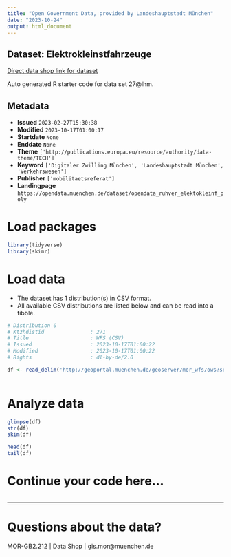 ```yaml
---
title: "Open Government Data, provided by Landeshauptstadt München"
date: "2023-10-24"
output: html_document
---
```


## Dataset: Elektrokleinstfahrzeuge

[Direct data shop link for dataset](https://opendata.muenchen.de/dataset/opendata_ruhver_elektokleinf_poly)

Auto generated R starter code for data set 27@lhm.

## Metadata

- **Issued** `2023-02-27T15:30:38`
- **Modified** `2023-10-17T01:00:17`
- **Startdate** `None`
- **Enddate** `None`
- **Theme** `['http://publications.europa.eu/resource/authority/data-theme/TECH']`
- **Keyword** `['Digitaler Zwilling München', 'Landeshauptstadt München', 'Verkehrswesen']`
- **Publisher** `['mobilitaetsreferat']`
- **Landingpage** `https://opendata.muenchen.de/dataset/opendata_ruhver_elektokleinf_poly`


# Load packages

```r

library(tidyverse)
library(skimr)

```

# Load data

-   The dataset has 1 distribution(s) in CSV format.
-   All available CSV distributions are listed below and can be read into a tibble.

```r

# Distribution 0
# Ktzhdistid               : 271
# Title                    : WFS (CSV)
# Issued                   : 2023-10-17T01:00:22
# Modified                 : 2023-10-17T01:00:22
# Rights                   : dl-by-de/2.0

df <- read_delim('http://geoportal.muenchen.de/geoserver/mor_wfs/ows?service=WFS&amp;version=1.0.0&amp;request=GetFeature&amp;typeName=mor_wfs:opendata_ruhver_elektokleinf_poly&amp;outputFormat=csv')



```

# Analyze data

```r

glimpse(df)
str(df)
skim(df)

head(df)
tail(df)

```

# Continue your code here...

```r

```

------------------------------------------------------------------------

# Questions about the data?

MOR-GB2.212 | Data Shop | gis.mor@muenchen.de
